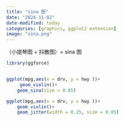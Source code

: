 ```yaml
---
title: "sina 图"
date: "2024-11-02"
date-modified: today
categories: [graphics, ggplot2 extension]
image: "sina.png"
---
```


（小提琴图 + 抖散图）= sina 图

```r
library(ggforce)


ggplot(mpg,aes(x = drv, y = hwy ))+
     geom_violin()+
    geom_sina(size = 0.85)

```

```r
ggplot(mpg,aes(x = drv, y = hwy ))+
    geom_violin()+
    geom_jitter(width = 0.25, size = 0.85)
```
